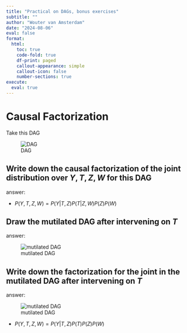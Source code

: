 ```yaml
---
title: "Practical on DAGs, bonus exercises"
subtitle: ""
author: "Wouter van Amsterdam"
date: "2024-08-06"
eval: false
format: 
  html:
    toc: true
    code-fold: true
    df-print: paged
    callout-appearance: simple
    callout-icon: false
    number-sections: true
execute:
  eval: true
---
```


# Causal Factorization

Take this DAG

![DAG](../../lectures/day2-scms/_tikzs/dag-obs.png){#fig-dag-obs}


::: {.callout-tip collapse="true"}
## Write down the causal factorization of the joint distribution over $Y,T,Z,W$ for this DAG

answer: 

- $P(Y,T,Z,W) = P(Y|T,Z)P(T|Z,W)P(Z)P(W)$

:::

::: {.callout-tip collapse="true"}
## Draw the mutilated DAG after intervening on $T$

answer: 

![mutilated DAG](../../lectures/day2-scms/_tikzs/dag-intervened.png){#fig-dag-obs-mutilated}

:::

::: {.callout-tip collapse="true"}
## Write down the factorization for the joint in the mutilated DAG after intervening on $T$

answer: 

![mutilated DAG](../../lectures/day2-scms/_tikzs/dag-intervened.png){#fig-dag-obs-mutilated}

- $P(Y,T,Z,W) = P(Y|T,Z)P(T)P(Z)P(W)$

:::



